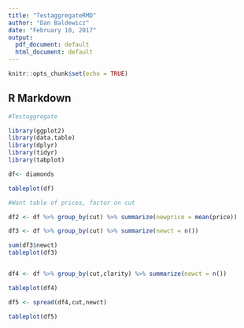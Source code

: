 ```yaml
---
title: "TestaggregateRMD"
author: "Dan Baldewicz"
date: "February 10, 2017"
output:
  pdf_document: default
  html_document: default
---
```


```r
knitr::opts_chunk$set(echo = TRUE)
```

## R Markdown

```r

#Testaggregate

library(ggplot2)
library(data.table)
library(dplyr)
library(tidyr)
library(tabplot)

df<- diamonds

tableplot(df)

#Want table of prices, factor on cut

df2 <- df %>% group_by(cut) %>% summarize(newprice = mean(price))

df3 <- df %>% group_by(cut) %>% summarize(newct = n())

sum(df3$newct)
tableplot(df3)


df4 <- df %>% group_by(cut,clarity) %>% summarize(newct = n())

tableplot(df4)

df5 <- spread(df4,cut,newct) 

tableplot(df5)

```